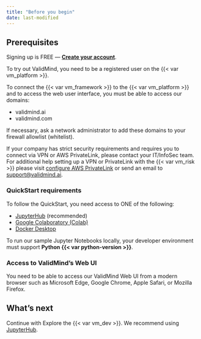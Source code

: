 ```yaml
---
title: "Before you begin"
date: last-modified
---
```


## Prerequisites

::: {.callout title="Need an account for ValidMind? "}
Signing up is FREE — **[Create your account]({{< var vm_url >}})**.
:::


To try out ValidMind, you need to be a registered user on the {{< var vm_platform >}}.

To connect the {{< var vm_framework >}} to the {{< var vm_platform >}} and to access the web user interface, you must be able to access our domains:

- validmind.ai
- validmind.com

If necessary, ask a network administrator to add these domains to your firewall allowlist (whitelist). 

If your company has strict security requirements and requires you to connect via VPN or AWS PrivateLink, please contact your IT/InfoSec team. For additional help setting up a VPN or PrivateLink with the {{< var vm_risk >}} please visit [configure AWS PrivateLink](configure-aws-privatelink.qmd) or send an email to <support@validmind.ai>.

### QuickStart requirements

To follow the QuickStart, you need access to ONE of the following:

- [JupyterHub](try-with-jupyterhub.qmd) (recommended)
- [Google Colaboratory (Colab)](try-with-colab.qmd)
- [Docker Desktop](quickstart-try-developer-framework-with-docker.qmd)

To run our sample Jupyter Notebooks locally, your developer environment must support **Python {{< var python-version >}}**.

### Access to ValidMind's Web UI

You need to be able to access our ValidMind Web UI from a modern browser such as Microsoft Edge, Google Chrome, Apple Safari, or Mozilla Firefox.

## What's next

Continue with Explore the {{< var vm_dev >}}. We recommend using [JupyterHub](try-with-jupyterhub.qmd). 

